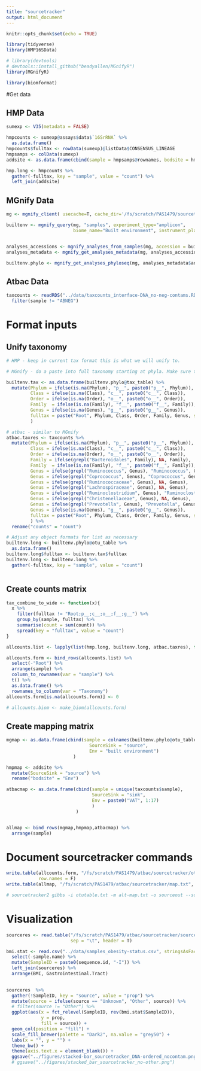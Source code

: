 ```yaml
---
title: "sourcetracker"
output: html_document
---
```


```r
knitr::opts_chunk$set(echo = TRUE)

library(tidyverse)
library(HMP16SData)

# library(devtools)
# devtools::install_github("beadyallen/MGnifyR")
library(MGnifyR)

library(biomformat)
```

#Get data

## HMP Data

```r

sumexp <- V35(metadata = FALSE)

hmpcounts <- sumexp@assays$data$`16SrRNA` %>%
  as.data.frame()
hmpcounts$fulltax <- rowData(sumexp)@listData$CONSENSUS_LINEAGE
hmpsamps <- colData(sumexp)
addsite <- as.data.frame(cbind(sample = hmpsamps@rownames, bodsite = hmpsamps@listData$HMP_BODY_SITE))

hmp.long <- hmpcounts %>%
  gather(-fulltax, key = "sample", value = "count") %>%
  left_join(addsite)

```

## MGnify Data
```r
mg <- mgnify_client( usecache=T, cache_dir='/fs/scratch/PAS1479/sourcetracker/data/MGnify_cache')

builtenv <- mgnify_query(mg, "samples", experiment_type="amplicon",
                         biome_name="Built environment", instrument_platform = "Illumina", usecache = T)


analyses_accessions <- mgnify_analyses_from_samples(mg, accession = builtenv$accession)
analyses_metadata <- mgnify_get_analyses_metadata(mg, analyses_accessions)

builtenv.phylo <- mgnify_get_analyses_phyloseq(mg, analyses_metadata$analysis_accession)
```

## Atbac Data
```r
taxcounts <- readRDS("../data/taxcounts_interface-DNA_no-neg-contams.RDS")%>%
  filter(sample != "ABNEG")
```

# Format inputs

## Unify taxonomy

```r
# HMP - keep in current tax format this is what we will unify to.

# MGnify - do a paste into full taxonomy starting at phyla. Make sure to hold NA spaces

builtenv.tax <- as.data.frame(builtenv.phylo@tax_table) %>%
  mutate(Phylum = ifelse(is.na(Phylum), "p__", paste0("p__", Phylum)),
         Class = ifelse(is.na(Class), "c__", paste0("c__", Class)),
         Order = ifelse(is.na(Order), "o__", paste0("o__", Order)),
         Family  = ifelse(is.na(Family), "f__", paste0("f__", Family)),
         Genus = ifelse(is.na(Genus), "g__", paste0("g__", Genus)),
         fulltax = paste("Root", Phylum, Class, Order, Family, Genus, sep = ";") 
         )

# atbac - similar to MGnify
atbac.taxres <- taxcounts %>%
  mutate(Phylum = ifelse(is.na(Phylum), "p__", paste0("p__", Phylum)),
         Class = ifelse(is.na(Class), "c__", paste0("c__", Class)),
         Order = ifelse(is.na(Order), "o__", paste0("o__", Order)),
         Family = ifelse(grepl("Bacteroidales", Family), NA, Family),
         Family  = ifelse(is.na(Family), "f__", paste0("f__", Family)),
         Genus = ifelse(grepl("Ruminococcus", Genus), "Ruminococcus", Genus),
         Genus = ifelse(grepl("Coprococcus", Genus), "Coprococcus", Genus),
         Genus = ifelse(grepl("Ruminococcaceae", Genus), NA, Genus),
         Genus = ifelse(grepl("Lachnospiraceae", Genus), NA, Genus),
         Genus = ifelse(grepl("Ruminoclostridium", Genus), "Ruminoclostridium", Genus),
         Genus = ifelse(grepl("Christenellaceae", Genus), NA, Genus),
         Genus = ifelse(grepl("Prevotella", Genus), "Prevotella", Genus),
         Genus = ifelse(is.na(Genus), "g__", paste0("g__", Genus)),
         fulltax = paste("Root", Phylum, Class, Order, Family, Genus, sep = ";") 
         ) %>%
  rename("counts" = "count")

```

```r
# Adjust any object formats for list as necessary
builtenv.long <- builtenv.phylo@otu_table %>%
  as.data.frame() 
builtenv.long$fulltax <- builtenv.tax$fulltax
builtenv.long <- builtenv.long %>%
  gather(-fulltax, key = "sample", value = "count")



```

## Create counts matrix

```r
tax_combine_to_wide <- function(x){
  x %>%
    filter(fulltax != "Root;p__;c__;o__;f__;g__") %>%
    group_by(sample, fulltax) %>%
    summarise(count = sum(count)) %>%
    spread(key = "fulltax", value = "count")
}

allcounts.list <- lapply(list(hmp.long, builtenv.long, atbac.taxres), function(y) tax_combine_to_wide(y))

allcounts.form <- bind_rows(allcounts.list) %>%
  select(-"Root") %>%
  arrange(sample) %>%
  column_to_rownames(var = "sample") %>%
  t() %>%
  as.data.frame() %>%
  rownames_to_column(var = "Taxonomy")
allcounts.form[is.na(allcounts.form)] <- 0

# allcounts.biom <- make_biom(allcounts.form)
```

## Create mapping matrix

```r
mgmap <- as.data.frame(cbind(sample = colnames(builtenv.phylo@otu_table),
                               SourceSink = "source",
                               Env = "built environment")
                         )

hmpmap <- addsite %>%
  mutate(SourceSink = "source") %>%
  rename("bodsite" = "Env")

atbacmap <- as.data.frame(cbind(sample = unique(taxcounts$sample),
                                SourceSink = "sink",
                                Env = paste0("VAT", 1:17)
                                )
                          ) 


allmap <- bind_rows(mgmap,hmpmap,atbacmap) %>%
  arrange(sample)
```

# Document sourcetracker commands

```r
write.table(allcounts.form, "/fs/scratch/PAS1479/atbac/sourcetracker/otutable.txt", sep = "\t", quote = F,
            row.names = F)
write.table(allmap, "/fs/scratch/PAS1479/atbac/sourcetracker/map.txt", sep = "\t", quote = F)
```

```r
# sourcetracker2 gibbs -i otutable.txt -m alt-map.txt -o sourceout --source_sink_column source-or-sink --source_category_column sample-type --sink_rarefaction_depth 0
```

# Visualization

```r
sourceres <- read.table("/fs/scratch/PAS1479/atbac/sourcetracker/sourceout/mixing_proportions.txt",
                        sep = "\t", header = T) 

bmi.stat <- read.csv("../data/samples_obesity-status.csv", stringsAsFactors = F) %>%
  select(-sample.name) %>%
  mutate(SampleID = paste0(sequence.id, "-I")) %>%
  left_join(sourceres) %>%
  arrange(BMI, Gastrointestinal.Tract)
  
```


```r
sourceres  %>%
  gather(!SampleID, key = "source", value = "prop") %>%
  mutate(source = ifelse(source == "Unknown", "Other", source)) %>%
  # filter(source != "Other") %>%
  ggplot(aes(x = fct_relevel(SampleID, rev(bmi.stat$SampleID)), 
             y = prop, 
             fill = source)) +
  geom_col(position = "fill") +
  scale_fill_brewer(palette = "Dark2", na.value = "grey50") +
  labs(x = "", y = "") +
  theme_bw() +
  theme(axis.text.x = element_blank()) +
  ggsave("../figures/stacked-bar_sourcetracker_DNA-ordered_nocontam.png", width = 10)
  # ggsave("../figures/stacked_bar_sourcetracker_no-other.png")
```
